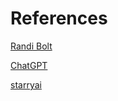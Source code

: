 # References {.unnumbered}

[Randi Bolt](https://www.rbolt.me/)

[ChatGPT](https://chat.openai.com/)

[starryai](https://starryai.com/)

::: {#refs}
:::

